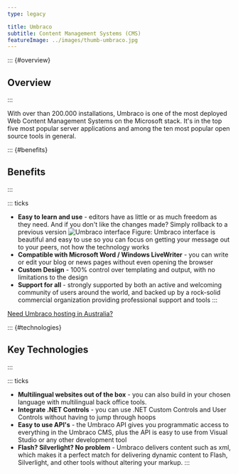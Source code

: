 ```yaml
---
type: legacy

title: Umbraco
subtitle: Content Management Systems (CMS)
featureImage: ../images/thumb-umbraco.jpg
---
```

::: {#overview}
## Overview
:::

With over than 200.000 installations, Umbraco is one of the most deployed Web Content Management Systems on the Microsoft stack. It's in the top five most popular server applications and among the ten most popular open source tools in general.

::: {#benefits}
## Benefits
:::

::: ticks
- **Easy to learn and use** - editors have as little or as much freedom as they need. And if you don't like the changes made? Simply rollback to a previous version
![Umbraco interface](../images/umbraco-screenshot.png)
Figure: Umbraco interface is beautiful and easy to use so you can focus on getting your message out to your peers, not how the technology works
- **Compatible with Microsoft Word / Windows LiveWriter** - you can write or edit your blog or news pages without even opening the browser
- **Custom Design** - 100% control over templating and output, with no limitations to the design
- **Support for all** - strongly supported by both an active and welcoming community of users around the world, and backed up by a rock-solid commercial organization providing professional support and tools
:::

[Need Umbraco hosting in Australia?](https://www.ssw.com.au/ssw/hosting/)

::: {#technologies}
## Key Technologies
:::

::: ticks
- **Multilingual websites out of the box** - you can also build in your chosen language with multilingual back office tools.
- **Integrate .NET Controls** - you can use .NET Custom Controls and User Controls without having to jump through hoops
- **Easy to use API's** - the Umbraco API gives you programmatic access to everything in the Umbraco CMS, plus the API is easy to use from Visual Studio or any other development tool
- **Flash? Silverlight? No problem** - Umbraco delivers content such as xml, which makes it a perfect match for delivering dynamic content to Flash, Silverlight, and other tools without altering your markup.
:::